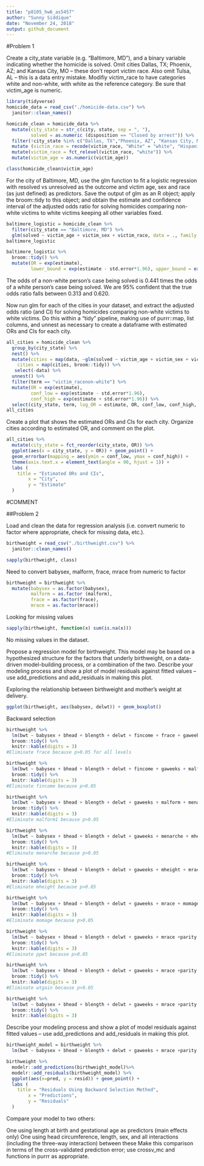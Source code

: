```yaml
---
title: "p8105_hw6_as5457"
author: "Sunny Siddique"
date: "November 24, 2018"
output: github_document
---
```


#Problem 1

Create a city_state variable (e.g. “Baltimore, MD”), and a binary variable indicating whether the homicide is solved. Omit cities Dallas, TX; Phoenix, AZ; and Kansas City, MO – these don’t report victim race. Also omit Tulsa, AL – this is a data entry mistake. Modifiy victim_race to have categories white and non-white, with white as the reference category. Be sure that  victim_age is numeric.

```r
library(tidyverse)
homicide_data = read_csv("./homicide-data.csv") %>% 
  janitor::clean_names()
```

```r
homicide_clean = homicide_data %>% 
  mutate(city_state = str_c(city, state, sep = ", "),
         solved = as.numeric (disposition == "Closed by arrest")) %>% 
  filter(!city_state %in% c("Dallas, TX","Phoenix, AZ", "Kansas City, MO", "Tulsa, AL")) %>% 
  mutate (victim_race = recode(victim_race, "White" = "white", "Hispanic" = "non-white", "Other" = "non-white", "Black" = "non-white", "Asian" = "non-white")) %>% 
  mutate(victim_race = fct_relevel(victim_race, "white")) %>% 
  mutate(victim_age = as.numeric(victim_age))
```


```r
class(homicide_clean$victim_age)
```

For the city of Baltimore, MD, use the glm function to fit a logistic regression with resolved vs unresolved as the outcome and victim age, sex and race (as just defined) as predictors. Save the output of glm as an R object; apply the broom::tidy to this object; and obtain the estimate and confidence interval of the adjusted odds ratio for solving homicides comparing non-white victims to white victims keeping all other variables fixed.


```r
baltimore_logistic = homicide_clean %>% 
  filter(city_state == "Baltimore, MD") %>% 
  glm(solved ~ victim_age + victim_sex + victim_race, data = ., family = binomial())
baltimore_logistic
```

```r
baltimore_logistic %>% 
  broom::tidy() %>% 
  mutate(OR = exp(estimate),
         lower_bound = exp(estimate - std.error*1.96), upper_bound = exp(estimate + std.error*1.96))
```

The odds of a non-white person's case being solved is 0.441 times the odds of a white person's case being solved. We are 95% confident that the true odds ratio falls between 0.313 and 0.620.

Now run glm for each of the cities in your dataset, and extract the adjusted odds ratio (and CI) for solving homicides comparing non-white victims to white victims. Do this within a “tidy” pipeline, making use of purrr::map, list columns, and unnest as necessary to create a dataframe with estimated ORs and CIs for each city.


```r
all_cities = homicide_clean %>% 
  group_by(city_state) %>% 
  nest() %>% 
  mutate(cities = map(data, ~glm(solved ~ victim_age + victim_sex + victim_race, data = .x, family = binomial())),
    cities = map(cities, broom::tidy)) %>% 
   select(-data) %>% 
  unnest() %>% 
  filter(term == "victim_racenon-white") %>% 
  mutate(OR = exp(estimate),
         conf_low = exp(estimate - std.error*1.96),
         conf_high = exp(estimate + std.error*1.96)) %>%
  select(city_state, term, log_OR = estimate, OR, conf_low, conf_high, p.value)
all_cities
```


Create a plot that shows the estimated ORs and CIs for each city. Organize cities according to estimated OR, and comment on the plot.

```r
all_cities %>% 
  mutate(city_state = fct_reorder(city_state, OR)) %>%
  ggplot(aes(x = city_state, y = OR)) + geom_point() +
  geom_errorbar(mapping = aes(ymin = conf_low, ymax = conf_high)) +
  theme(axis.text.x = element_text(angle = 90, hjust = 1)) +
  labs (
    title = "Estimated ORs and CIs",
        x = "City",
        y = "Estimate"
  )
```

#COMMENT

##Problem 2

Load and clean the data for regression analysis (i.e. convert numeric to factor where appropriate, check for missing data, etc.).

```r
birthweight = read_csv("./birthweight.csv") %>% 
  janitor::clean_names()
```

```r
sapply(birthweight, class)
```

Need to convert babysex, malform, frace, mrace from numeric to factor

```r
birthweight = birthweight %>% 
  mutate(babysex = as.factor(babysex), 
         malform = as.factor (malform),
         frace = as.factor(frace), 
         mrace = as.factor(mrace))
```

Looking for missing values 

```r
sapply(birthweight, function(x) sum(is.na(x)))
```

No missing values in the dataset. 

Propose a regression model for birthweight. This model may be based on a hypothesized structure for the factors that underly birthweight, on a data-driven model-building process, or a combination of the two. Describe your modeling process and show a plot of model residuals against fitted values – use add_predictions and add_residuals in making this plot.


Exploring the relationship between birthweight and mother's weight at delivery.
```r
ggplot(birthweight, aes(babysex, delwt)) + geom_boxplot()
```

Backward selection

```r
birthweight %>% 
  lm(bwt ~ babysex + bhead + blength + delwt + fincome + frace + gaweeks + malform + menarche + mheight + mrace + momage +parity + pnumlbw + pnumsga +ppbmi + ppwt + smoken + wtgain, data = .) %>% 
  broom::tidy() %>% 
  knitr::kable(digits = 3)
#Eliminate frace because p>0.05 for all levels

birthweight %>% 
  lm(bwt ~ babysex + bhead + blength + delwt + fincome + gaweeks + malform + menarche + mheight + mrace + momage +parity + pnumlbw + pnumsga +ppbmi + ppwt + smoken + wtgain, data = .) %>% 
  broom::tidy() %>% 
  knitr::kable(digits = 3)
#Eliminate fincome because p>0.05

birthweight %>% 
  lm(bwt ~ babysex + bhead + blength + delwt + gaweeks + malform + menarche + mheight + mrace + momage +parity + pnumlbw + pnumsga +ppbmi + ppwt + smoken + wtgain, data = .) %>% 
  broom::tidy() %>% 
  knitr::kable(digits = 3)
#Eliminate malform1 because p>0.05

birthweight %>% 
  lm(bwt ~ babysex + bhead + blength + delwt + gaweeks + menarche + mheight + mrace + momage +parity + pnumlbw + pnumsga +ppbmi + ppwt + smoken + wtgain, data = .) %>% 
  broom::tidy() %>% 
  knitr::kable(digits = 3)
#Eliminate menarche because p>0.05

birthweight %>% 
  lm(bwt ~ babysex + bhead + blength + delwt + gaweeks + mheight + mrace + momage +parity + pnumlbw + pnumsga +ppbmi + ppwt + smoken + wtgain, data = .) %>% 
  broom::tidy() %>% 
  knitr::kable(digits = 3)
#Eliminate mheight because p>0.05

birthweight %>% 
  lm(bwt ~ babysex + bhead + blength + delwt + gaweeks + mrace + momage +parity + pnumlbw + pnumsga +ppbmi + ppwt + smoken + wtgain, data = .) %>% 
  broom::tidy() %>% 
  knitr::kable(digits = 3)
#Eliminate momage because p>0.05

birthweight %>% 
  lm(bwt ~ babysex + bhead + blength + delwt + gaweeks + mrace +parity + pnumlbw + pnumsga +ppbmi + ppwt + smoken + wtgain, data = .) %>% 
  broom::tidy() %>% 
  knitr::kable(digits = 3)
#Eliminate ppwt because p>0.05

birthweight %>% 
  lm(bwt ~ babysex + bhead + blength + delwt + gaweeks + mrace +parity + pnumlbw + pnumsga +ppbmi + smoken + wtgain, data = .) %>% 
  broom::tidy() %>% 
  knitr::kable(digits = 3)
#Eliminate wtgain because p>0.05

birthweight %>% 
  lm(bwt ~ babysex + bhead + blength + delwt + gaweeks + mrace +parity + pnumlbw + pnumsga +ppbmi + smoken, data = .) %>% 
  broom::tidy() %>% 
  knitr::kable(digits = 3)
```

Describe your modeling process and show a plot of model residuals against fitted values – use add_predictions and add_residuals in making this plot.

```r
birthweight_model = birthweight %>% 
  lm(bwt ~ babysex + bhead + blength + delwt + gaweeks + mrace +parity + pnumlbw + pnumsga +ppbmi + smoken, data = .)

birthweight %>% 
  modelr::add_predictions(birthweight_model)%>%
  modelr::add_residuals(birthweight_model) %>% 
  ggplot(aes(x=pred, y = resid)) + geom_point() +
  labs (
    title = "Residuals Using Backward Selection Method",
        x = "Predictions",
        y = "Residuals"
  )
```

Compare your model to two others:

One using length at birth and gestational age as predictors (main effects only)
One using head circumference, length, sex, and all interactions (including the three-way interaction) between these
Make this comparison in terms of the cross-validated prediction error; use crossv_mc and functions in purrr as appropriate.
